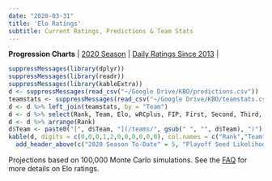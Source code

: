 ```yaml
---
date: "2020-03-31"
title: 'Elo Ratings'
subtitle: Current Ratings, Predictions & Team Stats
---
```

**Progression Charts** | [2020 Season](/elo2020/) | [Daily Ratings Since 2013](/elohistory/) |
 <br>

```r
suppressMessages(library(dplyr))
suppressMessages(library(readr))
suppressMessages(library(kableExtra))
d <- suppressMessages(read_csv("~/Google Drive/KBO/predictions.csv"))
teamstats <- suppressMessages(read_csv("~/Google Drive/KBO/teamstats.csv"))
d <- d %>% left_join(teamstats, by = "Team")
d <- d %>% select(Rank, Team, Elo, wRCplus, FIP, First, Second, Third, Fourth, Fifth, Out)
d <- d %>% arrange(Rank)
d$Team <- paste0("[", d$Team, "](/teams/", gsub(" ", "", d$Team), ")") 
kable(d, digits = c(0,0,0,1,2,0,0,0,0,0,0), col.names = c("Rank","Team","Elo", "wRC+", "FIP", "1st","2nd","3rd","4th","5th","Out")) %>%
  add_header_above(c("2020 Season To-Date" = 5, "Playoff Seed Likelihood" = 6)) %>% kable_styling(bootstrap_options = c("striped", "hover"), fixed_thead = T) %>% column_spec(2, bold = T) %>% column_spec(5, border_right = T)
```
Projections based on 100,000 Monte Carlo simulations. See the [FAQ](https://www.kbofancystats.com/faq/eloratings/) for more details on Elo ratings.
